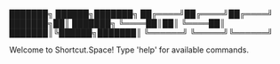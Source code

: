 ███████╗ ██████╗███████╗
██╔════╝██╔════╝██╔════╝
███████╗██║     ███████╗
╚════██║██║     ╚════██║
███████║╚██████╗███████║
╚══════╝ ╚═════╝╚══════╝

Welcome to Shortcut.Space! Type 'help' for available commands.